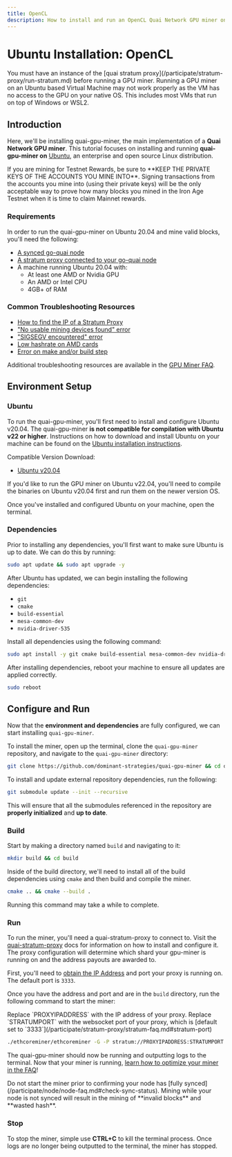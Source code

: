```yaml
---
title: OpenCL
description: How to install and run an OpenCL Quai Network GPU miner on Ubuntu.
---
```


# Ubuntu Installation: OpenCL

<Warning>
	You must have an instance of the [quai stratum proxy](/participate/stratum-proxy/run-stratum.md) before running a GPU miner.
</Warning>

<Warning>
	Running a GPU miner on an Ubuntu based Virtual Machine may not work properly as the VM has no access to the GPU on your native OS. This
	includes most VMs that run on top of Windows or WSL2.
</Warning>

## Introduction

Here, we'll be installing quai-gpu-miner, the main implementation of a **Quai Network GPU miner**. This tutorial focuses on installing and running **quai-gpu-miner on** [Ubuntu](https://ubuntu.com/), an enterprise and open source Linux distribution.

<Warning>
If you are mining for Testnet Rewards, be sure to **KEEP THE PRIVATE KEYS OF THE ACCOUNTS YOU MINE INTO**. Signing transactions from the accounts you mine into (using their private keys) will be the only acceptable way to prove how many blocks you mined in the Iron Age Testnet when it is time to claim Mainnet rewards.
</Warning>

### Requirements

In order to run the quai-gpu-miner on Ubuntu 20.04 and mine valid blocks, you'll need the following:

- [A synced go-quai node](/participate/node/run-a-node.md)
- [A stratum proxy connected to your go-quai node](/participate/stratum-proxy/run-stratum.md)
- A machine running Ubuntu 20.04 with:
  - At least one AMD or Nvidia GPU
  - An AMD or Intel CPU
  - 4GB+ of RAM

### Common Troubleshooting Resources

- [How to find the IP of a Stratum Proxy](/participate/stratum-proxy/stratum-faq.md#stratum-ip-address)
- ["No usable mining devices found" error](/participate/mining/gpu-miner/gpu-miner-faq.md#no-opencl-platforms-found--no-usable-mining-devices)
- ["SIGSEGV encountered" error](/participate/mining/gpu-miner/gpu-miner-faq.md#sigsegv)
- [Low hashrate on AMD cards](/participate/mining/gpu-miner/gpu-miner-faq.md#amd-low-hashrate)
- [Error on make and/or build step](/participate/mining/gpu-miner/gpu-miner-faq.md#error-on-make-andor-build)

Additional troubleshooting resources are available in the [GPU Miner FAQ](/participate/mining/gpu-miner/gpu-miner-faq.md).

## Environment Setup

### Ubuntu

To run the quai-gpu-miner, you'll first need to install and configure Ubuntu v20.04. The quai-gpu-miner **is not compatible for compilation with Ubuntu v22 or higher**. Instructions on how to download and install Ubuntu on your machine can be found on the [Ubuntu installation instructions](https://ubuntu.com/tutorials/install-ubuntu-desktop#1-overview).

Compatible Version Download:

- [Ubuntu v20.04](https://releases.ubuntu.com/20.04/)

<Warning>
	If you'd like to run the GPU miner on Ubuntu v22.04, you'll need to compile the binaries on Ubuntu v20.04 first and run them on the newer
	version OS.
</Warning>

Once you've installed and configured Ubuntu on your machine, open the terminal.

### Dependencies

Prior to installing any dependencies, you'll first want to make sure Ubuntu is up to date. We can do this by running:

```bash
sudo apt update && sudo apt upgrade -y
```

After Ubuntu has updated, we can begin installing the following dependencies:

- `git`
- `cmake`
- `build-essential`
- `mesa-common-dev`
- `nvidia-driver-535`

Install all dependencies using the following command:

```bash
sudo apt install -y git cmake build-essential mesa-common-dev nvidia-driver-535
```

After installing dependencies, reboot your machine to ensure all updates are applied correctly.

```bash
sudo reboot
```

## Configure and Run

Now that the **environment and dependencies** are fully configured, we can start installing `quai-gpu-miner`.

To install the miner, open up the terminal, clone the `quai-gpu-miner` repository, and navigate to the `quai-gpu-miner` directory:

```bash
git clone https://github.com/dominant-strategies/quai-gpu-miner && cd quai-gpu-miner
```

To install and update external repository dependencies, run the following:

```bash
git submodule update --init --recursive
```

This will ensure that all the submodules referenced in the repository are **properly initialized** and **up to date**.

### Build

Start by making a directory named `build` and navigating to it:

```bash
mkdir build && cd build
```

Inside of the build directory, we'll need to install all of the build dependencies using `cmake` and then build and compile the miner.

```bash
cmake .. && cmake --build .
```

<Note>
Running this command may take a while to complete.
</Note>

### Run

To run the miner, you'll need a quai-stratum-proxy to connect to. Visit the [quai-stratum-proxy](/participate/stratum-proxy/run-stratum.md) docs for information on how to install and configure it. The proxy configuration will determine which shard your gpu-miner is running on and the address payouts are awarded to.

First, you'll need to [obtain the IP Address](/participate/stratum-proxy/stratum-faq.md#stratum-ip-address) and port your proxy is running on. The default port is `3333`.

Once you have the address and port and are in the `build` directory, run the following command to start the miner:

<Note>
Replace `PROXYIPADDRESS` with the IP address of your proxy. Replace `STRATUMPORT` with the websocket port of your proxy, which is [default set to `3333`](/participate/stratum-proxy/stratum-faq.md#stratum-port)
</Note>

```bash
./ethcoreminer/ethcoreminer -G -P stratum://PROXYIPADDRESS:STRATUMPORT
```

The quai-gpu-miner should now be running and outputting logs to the terminal. Now that your miner is running, [learn how to optimize your miner in the FAQ](/participate/mining/gpu-miner/gpu-miner-faq.md#optimization)!

<Warning>
Do not start the miner prior to confirming your node has [fully synced](/participate/node/node-faq.md#check-sync-status). Mining while your node is not synced will result in the mining of **invalid blocks** and **wasted hash**.
</Warning>

### Stop

To stop the miner, simple use **CTRL+C** to kill the terminal process. Once logs are no longer being outputted to the terminal, the miner has stopped.
